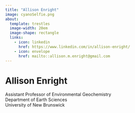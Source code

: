 ```yaml
---
title: "Allison Enright"
image: cyanoSelfie.png
about: 
  template: trestles
  image-width: 20em
  image-shape: rectangle
  links: 
    - icon: linkedin
      href: https://www.linkedin.com/in/allison-enright/
    - icon: envelope
      href: mailto::allison.m.enright@gmail.com
---
```


```{=html}
<!--
    - text: Resume
      href: 

    - text: Download CV
      href: 
    - icon: github
      href: https://github.com/am-enright
-->
```

# Allison Enright
Assistant Professor of Environmental Geochemistry  <br/>
Department of Earth Sciences  <br/>
University of New Brunswick  <br/>

```{=html}
<!--
### Still to come
* Download link to resume
* Download link to academic CV
* Repository of publications 
* Repository of supporting documentation:
  * Infographic
  * Data sets
  * Code
  * Prototype and field photos
  
## Education

**2015** PhD Earth Sciences <br/>
_University of Toronto_ | Toronto, ON

**2011** MSc Earth Sciences <br/>
_University of Toronto_ | Toronto, ON

**2010** BSc _(Hons)_ Geology <br/>
_University of Ottawa_ | Ottawa, ON
<!--
```

```r
1 + 1
# Quarto CV template https://github.com/mps9506/quarto-cv
# From Markdown to Quarto https://rstudio-conf-2022.github.io/rmd-to-quarto/
# Customizing quarto websites https://ucsb-meds.github.io/customizing-quarto-websites/#/title-slide
# adding simulations https://www.valencekjell.com/posts/2022-08-13-interactive/
# Quarto for Academics: https://www.youtube.com/watch?v=EbAAmrB0luA
# Hyndman github: https://github.com/robjhyndman?page=3&tab=repositories
# Hyndman cv.qmd: https://github.com/robjhyndman/CV/blob/master/RobHyndmanCV.qmd
# extensions for cv.qmd: https://github.com/robjhyndman/CV/blob/master/_extensions/cv/_extension.yml
# Hyndman quarto cli: https://github.com/robjhyndman/quarto-cli
# Hyndman quarto website template: https://github.com/robjhyndman/quarto_website_template
# Quarto tables: https://quarto.org/docs/blog/posts/2022-02-15-feature-tables/
# kableExtra package: https://cran.r-project.org/web/packages/kableExtra/vignettes/awesome_table_in_html.html
# Quarto github https://github.com/mcanouil/awesome-quarto




```
